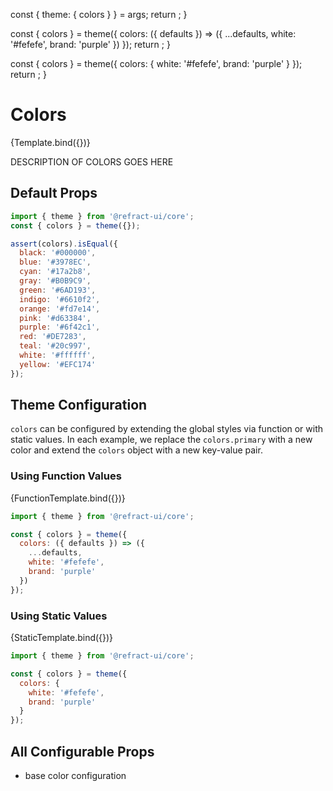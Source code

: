 
<Meta
  title="core/theme/colors"
  component={ColorPalette}
/>

  const { theme: { colors } } = args;
  return <ColorPalette colors={colors} />;
}

  const { colors } = theme({
    colors: ({ defaults }) => ({
      ...defaults,
      white: '#fefefe',
      brand: 'purple'
    })
  });
  return <ColorPalette colors={colors} />;
}

  const { colors } = theme({
    colors: {
      white: '#fefefe',
      brand: 'purple'
    }
  });
  return <ColorPalette colors={colors} />;
}

# Colors

<Canvas>
  <Story name="colors" args={{
    theme: theme({})
  }}>
    {Template.bind({})}
  </Story>
</Canvas>

DESCRIPTION OF COLORS GOES HERE

## Default Props

``` js
import { theme } from '@refract-ui/core';
const { colors } = theme({});

assert(colors).isEqual({
  black: '#000000',
  blue: '#3978EC',
  cyan: '#17a2b8',
  gray: '#B0B9C9',
  green: '#6AD193',
  indigo: '#6610f2',
  orange: '#fd7e14',
  pink: '#d63384',
  purple: '#6f42c1',
  red: '#DE7283',
  teal: '#20c997',
  white: '#ffffff',
  yellow: '#EFC174'
});
```

## Theme Configuration

`colors` can be configured by extending the global styles via function or with static values. In each example, we replace the `colors.primary` with a new color and extend the `colors` object with a new key-value pair.

### Using Function Values

<Canvas showCode>
  <Story name="colorsFunction">
    {FunctionTemplate.bind({})}
  </Story>
</Canvas>

``` js
import { theme } from '@refract-ui/core';

const { colors } = theme({
  colors: ({ defaults }) => ({
    ...defaults,
    white: '#fefefe',
    brand: 'purple'
  })
});
```

### Using Static Values

<Canvas showCode>
  <Story name="colorsStatic">
    {StaticTemplate.bind({})}
  </Story>
</Canvas>

``` js
import { theme } from '@refract-ui/core';

const { colors } = theme({
  colors: {
    white: '#fefefe',
    brand: 'purple'
  }
});
```

## All Configurable Props

- base color configuration

